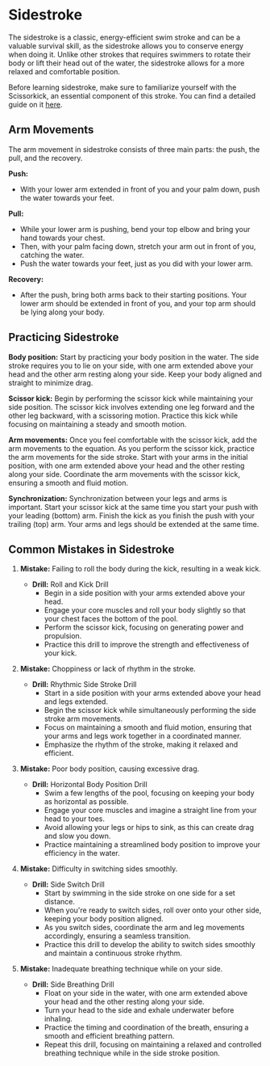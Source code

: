 # Sidestroke

The sidestroke is a classic, energy-efficient swim stroke and can be a valuable survival skill, as the sidestroke allows you to conserve energy when doing it. Unlike other strokes that requires swimmers to rotate their body or lift their head out of the water, the sidestroke allows for a more relaxed and comfortable position. 

Before learning sidestroke, make sure to familiarize yourself with the Scissorkick, an essential component of this stroke. You can find a detailed guide on it [here](../../../guide/basicskills/scissorkick.mdx).

## Arm Movements

The arm movement in sidestroke consists of three main parts: the push, the pull, and the recovery.

**Push:**

- With your lower arm extended in front of you and your palm down, push the water towards your feet.

**Pull:**

- While your lower arm is pushing, bend your top elbow and bring your hand towards your chest.
- Then, with your palm facing down, stretch your arm out in front of you, catching the water.
- Push the water towards your feet, just as you did with your lower arm.

**Recovery:**

- After the push, bring both arms back to their starting positions. Your lower arm should be extended in front of you, and your top arm should be lying along your body.


## Practicing Sidestroke

**Body position:** Start by practicing your body position in the water. The side stroke requires you to lie on your side, with one arm extended above your head and the other arm resting along your side. Keep your body aligned and straight to minimize drag.

**Scissor kick:** Begin by performing the scissor kick while maintaining your side position. The scissor kick involves extending one leg forward and the other leg backward, with a scissoring motion. Practice this kick while focusing on maintaining a steady and smooth motion.

**Arm movements:** Once you feel comfortable with the scissor kick, add the arm movements to the equation. As you perform the scissor kick, practice the arm movements for the side stroke. Start with your arms in the initial position, with one arm extended above your head and the other resting along your side. Coordinate the arm movements with the scissor kick, ensuring a smooth and fluid motion.

**Synchronization:**
Synchronization between your legs and arms is important. Start your scissor kick at the same time you start your push with your leading (bottom) arm. Finish the kick as you finish the push with your trailing (top) arm. Your arms and legs should be extended at the same time.

## Common Mistakes in Sidestroke

1. **Mistake:** Failing to roll the body during the kick, resulting in a weak kick.
   - **Drill:** Roll and Kick Drill
      - Begin in a side position with your arms extended above your head.
      - Engage your core muscles and roll your body slightly so that your chest faces the bottom of the pool.
      - Perform the scissor kick, focusing on generating power and propulsion.
      - Practice this drill to improve the strength and effectiveness of your kick.

2. **Mistake:** Choppiness or lack of rhythm in the stroke.
   - **Drill:** Rhythmic Side Stroke Drill
      - Start in a side position with your arms extended above your head and legs extended.
      - Begin the scissor kick while simultaneously performing the side stroke arm movements.
      - Focus on maintaining a smooth and fluid motion, ensuring that your arms and legs work together in a coordinated manner.
      - Emphasize the rhythm of the stroke, making it relaxed and efficient.

3. **Mistake:** Poor body position, causing excessive drag.
   - **Drill:** Horizontal Body Position Drill
      - Swim a few lengths of the pool, focusing on keeping your body as horizontal as possible.
      - Engage your core muscles and imagine a straight line from your head to your toes.
      - Avoid allowing your legs or hips to sink, as this can create drag and slow you down.
      - Practice maintaining a streamlined body position to improve your efficiency in the water.

4. **Mistake:** Difficulty in switching sides smoothly.
   - **Drill:** Side Switch Drill
      - Start by swimming in the side stroke on one side for a set distance.
      - When you're ready to switch sides, roll over onto your other side, keeping your body position aligned.
      - As you switch sides, coordinate the arm and leg movements accordingly, ensuring a seamless transition.
      - Practice this drill to develop the ability to switch sides smoothly and maintain a continuous stroke rhythm.

5. **Mistake:** Inadequate breathing technique while on your side.
   - **Drill:** Side Breathing Drill
      - Float on your side in the water, with one arm extended above your head and the other resting along your side.
      - Turn your head to the side and exhale underwater before inhaling.
      - Practice the timing and coordination of the breath, ensuring a smooth and efficient breathing pattern.
      - Repeat this drill, focusing on maintaining a relaxed and controlled breathing technique while in the side stroke position.